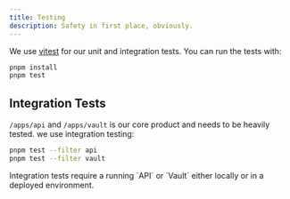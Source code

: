 ```yaml
---
title: Testing
description: Safety in first place, obviously.
---
```



We use [vitest](https://vitest.dev/) for our unit and integration tests. You can run the tests with:

```bash
pnpm install
pnpm test
```

## Integration Tests

`/apps/api` and `/apps/vault` is our core product and needs to be heavily tested. we use integration testing:

  ```bash
  pnpm test --filter api
  pnpm test --filter vault
  ```

<Info>
Integration tests require a running `API` or `Vault` either locally or in a deployed environment.
</Info>
